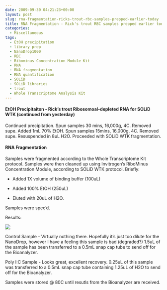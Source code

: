 ```yaml
---
date: 2009-09-30 04:21:23+00:00
layout: post
slug: rna-fragmentation-ricks-trout-rbc-samples-prepped-earlier-today
title: RNA Fragmentation - Rick's trout RBC samples prepped earlier today
categories:
  - Miscellaneous
tags:
  - EtOH precipitation
  - library prep
  - NanoDrop1000
  - RBC
  - Ribominus Concentration Module Kit
  - RNA
  - RNA fragmentation
  - RNA quantification
  - SOLiD
  - SOLiD libraries
  - trout
  - Whole Transcriptome Analysis Kit
---
```


#### EtOH Precipitaiton - Rick's trout Ribosomoal-depleted RNA for SOLiD WTK (continued from yesterday)



Continued precipitation. Spun samples 30 mins, 16,000g, 4C. Removed supe. Added 1mL 70% EtOH. Spun samples 15mins, 16,000g, 4C. Removed supe. Resuspended in 8uL H2O. Proceeded with SOLiD WTK fragmentation.





#### RNA Fragmentation



Samples were fragmented according to the Whole Transcriptome Kit protocol. Samples were then cleaned up using Invitrogen's RiboMinus Concentration Module, according to SOLiD WTK protocol. Briefly:




    
  * Added 1X volume of binding buffer (100uL)

    
  * Added 100% EtOH (250uL)

    
  * Eluted with 20uL of H2O.



Samples were spec'd.

Results:

![](https://eagle.fish.washington.edu/Arabidopsis/RNA%20Spec%20Readings/20090929%20trou%20rbc%20ribo%20frag%20RNA%20SJW.jpg)

Control Sample - Virtually nothing there. Hopefully it's just too dilute for the NanoDrop, however I have a feeling this sample is bad (degraded?) 1.5uL of the sample has been transferred to a 0.5mL snap cap tube to send off for the Bioanalyzer.

Poly I:C Sample - Looks great, excellent recovery. 0.25uL of this sample was transferred to a 0.5mL snap cap tube containing 1.25uL of H2O to send off for the Bioanalyzer.

Samples were stored @ 80C until resutls from the Bioanalyzer are received.
